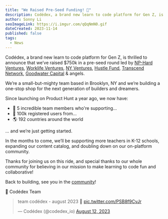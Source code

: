 ```yaml
---
title: "We Raised Pre-Seed Funding! 💸"
description: Codédex, a brand new learn to code platform for Gen Z, is thrilled to announce that we’ve raised $750k in a pre-seed round led by NP-Hard Ventures, Worklife Ventures, NY Ventures, Hustle Fund, Transcend Network, Goodwater Capital & angels.
author: Sonny Li
seoImageLink: https://i.imgur.com/qQqNmN0.gif
dateCreated: 2023-11-14
published: false
tags:
  - News
---
```


Codédex, a brand new learn to code platform for Gen Z, is thrilled to announce that we’ve raised $750k in a pre-seed round led by [NP-Hard Ventures](https://nphard.vc), [Worklife Ventures](https://www.worklife.vc), [NY Ventures](https://esd.ny.gov/venture-capital), [Hustle Fund](https://www.hustlefund.vc), [Transcend Network](https://www.transcend-network.com), [Goodwater Capital](https://www.goodwatercap.com) & angels.

We’re a small-but-mighty team based in Brooklyn, NY and we’re building a one-stop shop for the next generation of builders and dreamers. 

Since launching on Product Hunt a year ago, we now have:

- 💖 5 incredible team members who're supporting...
- 👯 100k registered users from...
- 🌎 192 countries around the world

... and we’re just getting started.

In the months to come, we’ll be supporting more teachers in K-12 schools, expanding our content catalog, and doubling down on our on-platform community.

Thanks for joining us on this ride, and special thanks to our whole community for believing in our mission to make learning to code fun and collaborative!

Back to building, see you in the [community](https://www.codedex.io/community)! 

🫶 Codédex Team

<blockquote class="twitter-tweet"><p lang="hu" dir="ltr">team codédex - august 2023 🫶 <a href="https://t.co/PSB8f9CvJr">pic.twitter.com/PSB8f9CvJr</a></p>&mdash; Codédex (@codedex_io) <a href="https://twitter.com/codedex_io/status/1690376471087394816?ref_src=twsrc%5Etfw">August 12, 2023</a></blockquote> <script async src="https://platform.twitter.com/widgets.js" charset="utf-8"></script>
